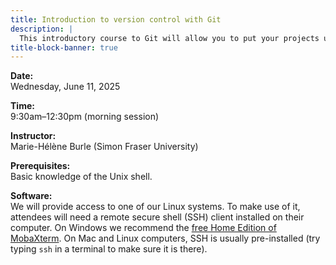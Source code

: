 ```yaml
---
title: Introduction to version control with Git
description: |
  This introductory course to Git will allow you to put your projects under version control, create commits with important versions of your files, revisit these versions, and add remotes on services such as GitHub or GitLab. You will get a deep understanding of Git's functioning and learn to use it from the command line.
title-block-banner: true
---
```


:::{.topdef}

**Date:** \
Wednesday, June 11, 2025

**Time:** \
9:30am–12:30pm (morning session)

**Instructor:** \
Marie-Hélène Burle (Simon Fraser University)

**Prerequisites:** \
Basic knowledge of the Unix shell.

**Software:** \
We will provide access to one of our Linux systems. To make use of it, attendees will need a remote secure shell (SSH) client installed on their computer. On Windows we recommend the [free Home Edition of MobaXterm](https://mobaxterm.mobatek.net/download.html). On Mac and Linux computers, SSH is usually pre-installed (try typing `ssh` in a terminal to make sure it is there).

:::

<!-- <br> -->
<!-- Course notes can be found [here](https://mint.westdri.ca/git/top_intro). -->
